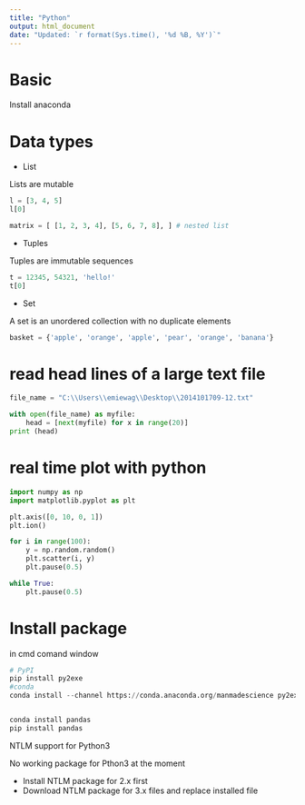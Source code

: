 ---
title: "Python"
output: html_document
date: "Updated: `r format(Sys.time(), '%d %B, %Y')`"
---

# Basic

Install anaconda

# Data types

  * List
  
Lists are mutable
```python
l = [3, 4, 5]
l[0]

matrix = [ [1, 2, 3, 4], [5, 6, 7, 8], ] # nested list
```

  * Tuples
  
Tuples are immutable sequences
```python
t = 12345, 54321, 'hello!'
t[0]
```

  * Set
  
A set is an unordered collection with no duplicate elements
```python
basket = {'apple', 'orange', 'apple', 'pear', 'orange', 'banana'}
```

# read head lines of a large text file

```python
file_name = "C:\\Users\\emiewag\\Desktop\\2014101709-12.txt"

with open(file_name) as myfile:
    head = [next(myfile) for x in range(20)]
print (head)

```

# real time plot with python

```python
import numpy as np
import matplotlib.pyplot as plt

plt.axis([0, 10, 0, 1])
plt.ion()

for i in range(100):
    y = np.random.random()
    plt.scatter(i, y)
    plt.pause(0.5)

while True:
    plt.pause(0.5)
```


# Install package

in cmd comand window
```python
# PyPI
pip install py2exe
#conda
conda install --channel https://conda.anaconda.org/manmadescience py2exe


conda install pandas
pip install pandas
```

  NTLM support for Python3
   
No working package for Pthon3 at the moment

  * Install NTLM package for 2.x first
  * Download NTLM package for 3.x files and replace installed file
  

